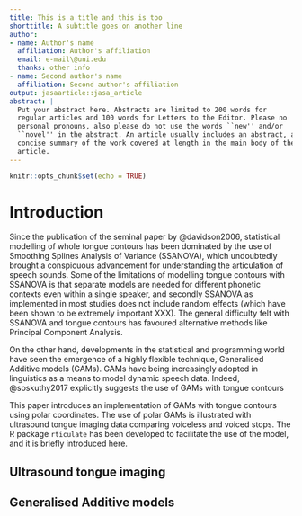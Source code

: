 ```yaml
---
title: This is a title and this is too
shorttitle: A subtitle goes on another line
author:
- name: Author's name
  affiliation: Author's affiliation
  email: e-mail\@uni.edu
  thanks: other info
- name: Second author's name
  affiliation: Second author's affiliation
output: jasaarticle::jasa_article
abstract: |
  Put your abstract here. Abstracts are limited to 200 words for
  regular articles and 100 words for Letters to the Editor. Please no
  personal pronouns, also please do not use the words ``new'' and/or
  ``novel'' in the abstract. An article usually includes an abstract, a
  concise summary of the work covered at length in the main body of the
  article.
---
```


```r
knitr::opts_chunk$set(echo = TRUE)
```

# Introduction

<!-- need to say that tongue comes from UTI -->
Since the publication of the seminal paper by @davidson2006, statistical modelling of whole tongue contours has been dominated by the use of Smoothing Splines Analysis of Variance (SSANOVA), which undoubtedly brought a conspicuous advancement for understanding the articulation of speech sounds.
Some of the limitations of modelling tongue contours with SSANOVA is that separate models are needed for different phonetic contexts even within a single speaker, and secondly SSANOVA as implemented in most studies does not include random effects (which have been shown to be extremely important XXX).
The general difficulty felt with SSANOVA and tongue contours has favoured alternative methods like Principal Component Analysis.

On the other hand, developments in the statistical and programming world have seen the emergence of a highly flexible technique, Generalised Additive models (GAMs).
GAMs have being increasingly adopted in linguistics as a means to model dynamic speech data.
Indeed, @soskuthy2017 explicitly suggests the use of GAMs with tongue contours

This paper introduces an implementation of GAMs with tongue contours using polar coordinates.
The use of polar GAMs is illustrated with ultrasound tongue imaging data comparing voiceless and voiced stops.
The R package `rticulate` has been developed to facilitate the use of the model, and it is briefly introduced here.

## Ultrasound tongue imaging



## Generalised Additive models



\begin{acknowledgments}
Thanks to...
\end{acknowledgments}

\appendix
\section{Optional appendix}
